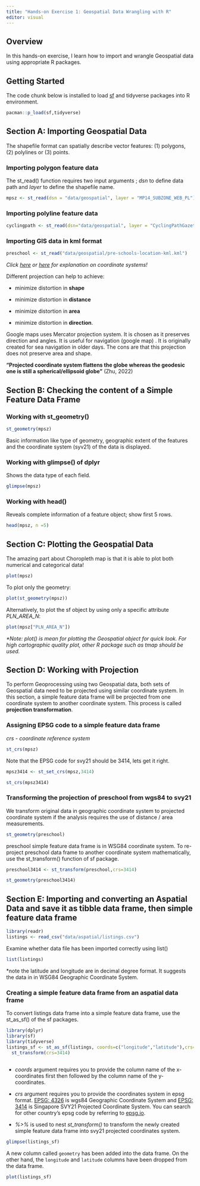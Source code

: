 ```yaml
---
title: "Hands-on Exercise 1: Geospatial Data Wrangling with R"
editor: visual
---
```


## Overview

In this hands-on exercise, I learn how to import and wrangle Geospatial data using appropriate R packages.

## Getting Started

The code chunk below is installed to load [sf](https://r-spatial.github.io/sf/) and tidyverse packages into R environment.

```r
pacman::p_load(sf,tidyverse)
```

## Section A: Importing Geospatial Data

The shapefile format can spatially describe vector features: (1) polygons, (2) polylines or (3) points.

### Importing polygon feature data

The st_read() function requires two input arguments ; *dsn* to define data path and *layer* to define the shapefile name.

```r
mpsz <- st_read(dsn = "data/geospatial", layer = "MP14_SUBZONE_WEB_PL")
```

### Importing polyline feature data

```r
cyclingpath <- st_read(dsn="data/geospatial", layer = "CyclingPathGazette")
```

### Importing GIS data in kml format

```r
preschool <- st_read("data/geospatial/pre-schools-location-kml.kml")
```

*Click [here](https://alemoranordonez.wordpress.com/2015/07/30/what-on-earth-are-coordinate-systems-and-which-one-should-i-use-part-13-lets-clarify-some-concepts/) or [here](https://esriaustraliatechblog.wordpress.com/2021/03/31/understanding-spatial-references-in-australia/) for explanation on coordinate systems!*

Different projection can help to achieve:

-   minimize distortion in **shape**

-   minimize distortion in **distance**

-   minimize distortion in **area**

-   minimize distortion in **direction**.

Google maps uses Mercator projection system. It is chosen as it preserves direction and angles. It is useful for navigation (google map) . It is originally created for sea navigation in older days. The cons are that this projection does not preserve area and shape.

**"Projected coordinate system flattens the globe whereas the geodesic one is still a spherical/ellipsoid globe"** (Zhu, 2022)

## Section B: Checking the content of a Simple Feature Data Frame

### Working with st_geometry()

```r
st_geometry(mpsz)
```

Basic information like type of geometry, geographic extent of the features and the coordinate system (syv21) of the data is displayed.

### Working with glimpse() of dplyr

Shows the data type of each field.

```r
glimpse(mpsz)
```

### Working with head()

Reveals complete information of a feature object; show first 5 rows.

```r
head(mpsz, n =5)
```

## Section C: Plotting the Geospatial Data

The amazing part about Choropleth map is that it is able to plot both numerical and categorical data!

```r
plot(mpsz)
```

To plot only the geometry:

```r
plot(st_geometry(mpsz))
```

Alternatively, to plot the sf object by using only a specific attribute *PLN_AREA_N*:

```r
plot(mpsz["PLN_AREA_N"])
```

*\*Note: plot() is mean for plotting the Geospatial object for quick look. For high cartographic quality plot, other R package such as tmap should be used.*

## Section D: Working with Projection

To perform Geoprocessing using two Geospatial data, both sets of Geospatial data need to be projected using similar coordinate system. In this section, a simple feature data frame will be projected from one coordinate system to another coordinate system. This process is called **projection transformation**.

### Assigning EPSG code to a simple feature data frame

*crs - coordinate reference system*

```r
st_crs(mpsz)
```

Note that the EPSG code for svy21 should be 3414, lets get it right.

```r
mpsz3414 <- st_set_crs(mpsz,3414)
```

```r
st_crs(mpsz3414)
```

### Transforming the projection of preschool from wgs84 to svy21

We transform original data in geographic coordinate system to projected coordinate system if the analysis requires the use of distance / area measurements.

```r
st_geometry(preschool)
```

preschool simple feature data frame is in WSG84 coordinate system. To re-project preschool data frame to another coordinate system mathematically, use the st_transform() function of sf package.

```r
preschool3414 <- st_transform(preschool,crs=3414)
```

```r
st_geometry(preschool3414)
```

## Section E: Importing and converting an Aspatial Data and save it as tibble data frame, then simple feature data frame

```r
library(readr)
listings <- read_csv("data/aspatial/listings.csv")
```

Examine whether data file has been imported correctly using list()

```r
list(listings)
```

\*note the latitude and longitude are in decimal degree format. It suggests the data in in WSG84 Geographic Coordinate System.

### Creating a simple feature data frame from an aspatial data frame

To convert listings data frame into a simple feature data frame, use the st_as_sf() of the sf packages.

```r
library(dplyr)
library(sf)
library(tidyverse)
listings_sf <- st_as_sf(listings, coords=c("longitude","latitude"),crs=4326) %>% 
  st_transform(crs=3414)
  
```

-   *coords* argument requires you to provide the column name of the x-coordinates first then followed by the column name of the y-coordinates.

-   *crs* argument requires you to provide the coordinates system in epsg format. [EPSG: 4326](https://epsg.io/4326) is wgs84 Geographic Coordinate System and [EPSG: 3414](https://epsg.io/3414) is Singapore SVY21 Projected Coordinate System. You can search for other country's epsg code by referring to [epsg.io](https://epsg.io/).

-   *%\>%* is used to nest *st_transform()* to transform the newly created simple feature data frame into svy21 projected coordinates system.

```r
glimpse(listings_sf)
```

A new column called `geometry` has been added into the data frame. On the other hand, the `longitude` and `latitude` columns have been dropped from the data frame.

```r
plot(listings_sf)
```
